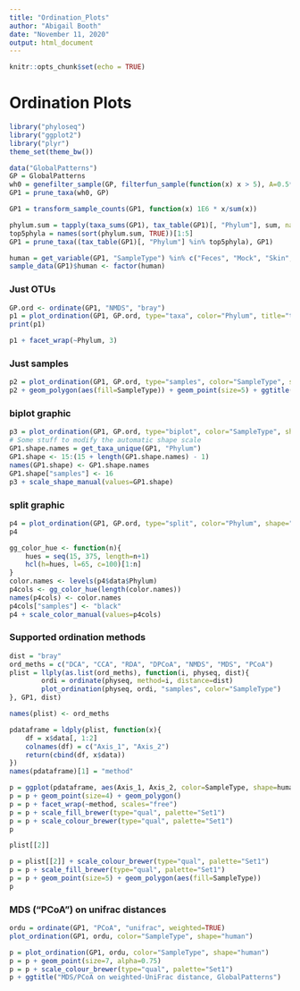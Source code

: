 ```yaml
---
title: "Ordination_Plots"
author: "Abigail Booth"
date: "November 11, 2020"
output: html_document
---
```


```r
knitr::opts_chunk$set(echo = TRUE)
```

# Ordination Plots

```r
library("phyloseq")
library("ggplot2")
library("plyr")
theme_set(theme_bw())
```
```r
data("GlobalPatterns")
GP = GlobalPatterns
wh0 = genefilter_sample(GP, filterfun_sample(function(x) x > 5), A=0.5*nsamples(GP))
GP1 = prune_taxa(wh0, GP)
```
```r
GP1 = transform_sample_counts(GP1, function(x) 1E6 * x/sum(x))
```
```r
phylum.sum = tapply(taxa_sums(GP1), tax_table(GP1)[, "Phylum"], sum, na.rm=TRUE)
top5phyla = names(sort(phylum.sum, TRUE))[1:5]
GP1 = prune_taxa((tax_table(GP1)[, "Phylum"] %in% top5phyla), GP1)
```
```r
human = get_variable(GP1, "SampleType") %in% c("Feces", "Mock", "Skin", "Tongue")
sample_data(GP1)$human <- factor(human)
```

### Just OTUs

```r
GP.ord <- ordinate(GP1, "NMDS", "bray")
p1 = plot_ordination(GP1, GP.ord, type="taxa", color="Phylum", title="taxa")
print(p1)
```
```r
p1 + facet_wrap(~Phylum, 3)
```


### Just samples

```r
p2 = plot_ordination(GP1, GP.ord, type="samples", color="SampleType", shape="human") 
p2 + geom_polygon(aes(fill=SampleType)) + geom_point(size=5) + ggtitle("samples")
```

### biplot graphic

```r
p3 = plot_ordination(GP1, GP.ord, type="biplot", color="SampleType", shape="Phylum", title="biplot")
# Some stuff to modify the automatic shape scale
GP1.shape.names = get_taxa_unique(GP1, "Phylum")
GP1.shape <- 15:(15 + length(GP1.shape.names) - 1)
names(GP1.shape) <- GP1.shape.names
GP1.shape["samples"] <- 16
p3 + scale_shape_manual(values=GP1.shape)
```

### split graphic

```r
p4 = plot_ordination(GP1, GP.ord, type="split", color="Phylum", shape="human", label="SampleType", title="split") 
p4
```
```r
gg_color_hue <- function(n){
    hues = seq(15, 375, length=n+1)
    hcl(h=hues, l=65, c=100)[1:n]
}
color.names <- levels(p4$data$Phylum)
p4cols <- gg_color_hue(length(color.names))
names(p4cols) <- color.names
p4cols["samples"] <- "black"
p4 + scale_color_manual(values=p4cols)
```

### Supported ordination methods

```r
dist = "bray"
ord_meths = c("DCA", "CCA", "RDA", "DPCoA", "NMDS", "MDS", "PCoA")
plist = llply(as.list(ord_meths), function(i, physeq, dist){
        ordi = ordinate(physeq, method=i, distance=dist)
        plot_ordination(physeq, ordi, "samples", color="SampleType")
}, GP1, dist)
```
```r
names(plist) <- ord_meths
```
```r
pdataframe = ldply(plist, function(x){
    df = x$data[, 1:2]
    colnames(df) = c("Axis_1", "Axis_2")
    return(cbind(df, x$data))
})
names(pdataframe)[1] = "method"
```
```r
p = ggplot(pdataframe, aes(Axis_1, Axis_2, color=SampleType, shape=human, fill=SampleType))
p = p + geom_point(size=4) + geom_polygon()
p = p + facet_wrap(~method, scales="free")
p = p + scale_fill_brewer(type="qual", palette="Set1")
p = p + scale_colour_brewer(type="qual", palette="Set1")
p
```
```r
plist[[2]] 
```
```r
p = plist[[2]] + scale_colour_brewer(type="qual", palette="Set1")
p = p + scale_fill_brewer(type="qual", palette="Set1")
p = p + geom_point(size=5) + geom_polygon(aes(fill=SampleType))
p
```

### MDS ("PCoA") on unifrac distances

```r
ordu = ordinate(GP1, "PCoA", "unifrac", weighted=TRUE)
plot_ordination(GP1, ordu, color="SampleType", shape="human")
```
```r
p = plot_ordination(GP1, ordu, color="SampleType", shape="human")
p = p + geom_point(size=7, alpha=0.75)
p = p + scale_colour_brewer(type="qual", palette="Set1")
p + ggtitle("MDS/PCoA on weighted-UniFrac distance, GlobalPatterns")
```